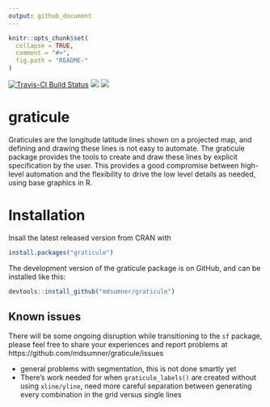 ```yaml
---
output: github_document
---
```


<!-- README.md is generated from README.Rmd. Please edit that file -->

```r
knitr::opts_chunk$set(
  collapse = TRUE,
  comment = "#>",
  fig.path = "README-"
)
```


[![Travis-CI Build Status](https://travis-ci.org/mdsumner/graticule.svg?branch=master)](https://travis-ci.org/mdsumner/graticule)
[![](http://www.r-pkg.org/badges/version/graticule)](http://www.r-pkg.org/pkg/graticule)
[![](http://cranlogs.r-pkg.org/badges/graticule)](http://www.r-pkg.org/pkg/graticule)

graticule
=========

Graticules are the longitude latitude lines shown on a projected map, and defining and drawing these lines is not easy to automate. The graticule package provides the tools to create and draw these lines by explicit specification by the user. This provides a good compromise between high-level automation and the flexibility to drive the low level details as needed, using base graphics in R.

Installation
============

Insall the latest released version from CRAN with

```r
install.packages("graticule")
```

The development version of the graticule package is on GitHub, and can be installed like this:

```r
devtools::install_github("mdsumner/graticule")
```

Known issues
------------

There will be some ongoing disruption while transitioning to the `sf` package, please feel free
to share your experiences and report problems at https://github.com/mdsumner/graticule/issues

* general problems with segmentation, this is not done smartly yet
* There's work needed for when `graticule_labels()` are created without using `xline/yline`, need more careful separation between generating every combination in the grid versus single lines

